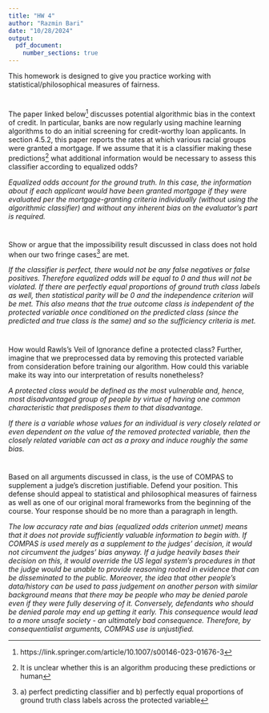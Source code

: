 ---
title: "HW 4"
author: "Razmin Bari"
date: "10/28/2024"
output: 
  pdf_document:
    number_sections: true
---

This homework is designed to give you practice working with statistical/philosophical measures of fairness. 

#
The paper linked below^[https://link.springer.com/article/10.1007/s00146-023-01676-3] discusses potential algorithmic bias in the context of credit.  In particular, banks are now regularly using machine learning algorithms to do an initial screening for credit-worthy loan applicants.  In section 4.5.2, this paper reports the rates at which various racial groups were granted a mortgage.  If we assume that it is a classifier making these predictions^[It is unclear whether this is an algorithm producing these predictions or human] what additional information would be necessary to assess this classifier according to equalized odds?

*Equalized odds account for the ground truth. In this case, the information about if each applicant would have been granted mortgage if they were evaluated per the mortgage-granting criteria individually (without using the algorithmic classifier) and without any inherent bias on the evaluator's part is required.*

#
Show or argue that the impossibility result discussed in class does not hold when our two fringe cases^[a) perfect predicting classifier and b) perfectly equal proportions of ground truth class labels across the protected variable] are met.  

*If the classifier is perfect, there would not be any false negatives or false positives. Therefore equalized odds will be equal to 0 and thus will not be violated. If there are perfectly equal proportions of ground truth class labels as well, then statistical parity will be 0 and the independence criterion will be met. This also means that the true outcome class is independent of the protected variable once conditioned on the predicted class (since the predicted and true class is the same) and so the sufficiency criteria is met.*

#

How would Rawls's Veil of Ignorance define a protected class?  Further, imagine that we preprocessed data by removing this protected variable from consideration before training our algorithm.  How could this variable make its way into our interpretation of results nonetheless?

*A protected class would be defined as the most vulnerable and, hence, most disadvantaged group of people by virtue of having one common characteristic that predisposes them to that disadvantage.*

*If there is a variable whose values for an individual is very closely related or even dependent on the value of the removed protected variable, then the closely related variable can act as a proxy and induce roughly the same bias.*

#

Based on all arguments discussed in class, is the use of COMPAS to supplement a judge's discretion justifiable.  Defend your position.  This defense should appeal to statistical and philosophical measures of fairness as well as one of our original moral frameworks from the beginning of the course.  Your response should be no more than a paragraph in length. 

*The low accuracy rate and bias (equalized odds criterion unmet) means that it does not provide sufficiently valuable information to begin with. If COMPAS is used merely as a supplement to the judges' decision, it would not circumvent the judges' bias anyway. If a judge heavily bases their decision on this, it would override the US legal system's procedures in that the judge would be unable to provide reasoning rooted in evidence that can be disseminated to the public. Moreover, the idea that other people's data/history can be used to pass judgement on another person with similar background means that there may be people who may be denied parole even if they were fully deserving of it. Conversely, defendants who should be denied parole may end up getting it early. This consequence would lead to a more unsafe society - an ultimately bad consequence. Therefore, by consequentialist arguments, COMPAS use is unjustified.*

